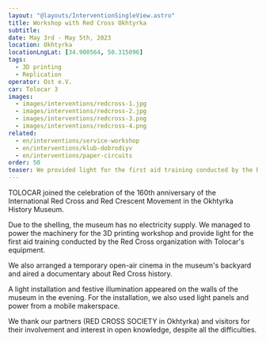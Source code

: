 ```yaml
---
layout: "@layouts/InterventionSingleView.astro"
title: Workshop with Red Cross Okhtyrka
subtitle: 
date: May 3rd - May 5th, 2023
location: Okhtyrka
locationLngLat: [34.900564, 50.315096]
tags: 
  - 3D printing
  - Replication
operator: Ost e.V.
car: Tolocar 3
images:
  - images/interventions/redcross-1.jpg
  - images/interventions/redcross-2.jpg
  - images/interventions/redcross-3.png
  - images/interventions/redcross-4.png
related:
  - en/interventions/service-workshop
  - en/interventions/klub-dobrodiyv
  - en/interventions/paper-circuits
order: 50
teaser: We provided light for the first aid training conducted by the Red Cross organization with Tolocar's equipment.
---
```

TOLOCAR joined the celebration of the 160th anniversary of the International Red Cross and Red Crescent Movement in the Okhtyrka History Museum.

Due to the shelling, the museum has no electricity supply. We managed to power the machinery for the 3D printing workshop and provide light for the first aid training conducted by the Red Cross organization with Tolocar's equipment.

We also arranged a temporary open-air cinema in the museum's backyard and aired a documentary about Red Cross history.

A light installation and festive illumination appeared on the walls of the museum in the evening. For the installation, we also used light panels and power from a mobile makerspace.

We thank our partners (RED CROSS SOCIETY in Okhtyrka) and visitors for their involvement and interest in open knowledge, despite all the difficulties.
